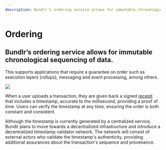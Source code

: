 ```yaml
---
description: Bundlr’s ordering service allows for immutable chronological sequencing of data
---
```


# Ordering

<h2 className="text-xl mt-2">
	Bundlr’s ordering service allows for immutable chronological sequencing of data.
</h2>

This supports applications that require a guarantee on order such as execution layers (rollups),
messaging and event processing, among others.

<img className="mt-5" src="/img/learn/ordering.png" />

When a user uploads a transaction, they are given back a signed [receipt](/learn/receipts) that includes a timestamp, accurate to the millisecond, providing a proof of time. Users can verify the timestamp at any time, ensuring the order is both constant and consistent.

Although the timestamp is currently generated by a centralized service, Bundlr plans to move towards a decentralized infrastructure and introduce a decentralized timestamp validator network. The network will consist of external actors who validate the timestamp's authenticity, providing additional assurances about the transaction's sequence and provenance.
